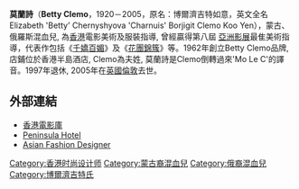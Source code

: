 '''莫蘭詩'''（'''Betty Clemo'''，1920－2005，原名：博爾濟吉特如意，英文全名Elizabeth 'Betty' Chernyshyova 'Charnuis' Borjigit Clemo Koo Yen），蒙古、俄羅斯混血兒, 為[[香港|香港]]電影美術及服裝指導, 曾經贏得第八屆 [[亞洲影展|亞洲影展]]最隹美術指導，代表作包括《[[千嬌百媚|千嬌百媚]]》及《[[花團錦簇|花團錦簇]]》等。1962年創立Betty Clemo品牌, 店鋪位於香港半島酒店, Clemo為夫姓, 莫蘭詩是Clemo倒轉過來'Mo Le C'的譯音。1997年退休, 2005年在[[英國|英國]][[倫敦|倫敦]]去世。

==外部連結==
*[http://hkmdb.com/db/people/view.mhtml?id=27639&display_set=big5/ 香港電影庫]
*[https://web.archive.org/web/20160304090745/http://www.shenzhenluxury.com/Html/List_Show_11183.Html/ Peninsula Hotel]
*[http://www.asiafashionclothing.com/index.php?id=1345/ Asian Fashion Designer]

{{hk-bio-stub}}

{{DEFAULTSORT:Clemo}}
[[Category:香港时尚设计师|Category:香港时尚设计师]]
[[Category:蒙古裔混血兒|Category:蒙古裔混血兒]]
[[Category:俄裔混血兒|Category:俄裔混血兒]]
[[Category:博爾濟吉特氏|Category:博爾濟吉特氏]]
